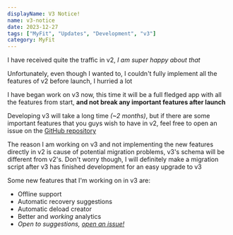 ```yaml
---
displayName: V3 Notice!
name: v3-notice
date: 2023-12-27
tags: ["MyFit", "Updates", "Development", "v3"]
category: MyFit
---
```


I have received quite the traffic in v2, *I am super happy about that*

Unfortunately, even though I wanted to, I couldn't fully implement all the features of v2 before launch, I hurried a lot

I have began work on v3 now, this time it will be a full fledged app with all the features from start, **and not break any important features after launch**

Developing v3 will take a long time *(~2 months)*, but if there are some important features that you guys wish to have in v2, feel free to open an issue on the [GitHub repository](https://github.com/WhyAsh5114/MyFit/issues)

The reason I am working on v3 and not implementing the new features directly in v2 is cause of potential migration problems, v3's schema will be different from v2's. Don't worry though, I will definitely make a migration script after v3 has finished development for an easy upgrade to v3

Some new features that I'm working on in v3 are:

- Offline support
- Automatic recovery suggestions
- Automatic deload creator
- Better and *working* analytics
- *Open to suggestions, [open an issue!](https://github.com/WhyAsh5114/MyFit/issues)*
